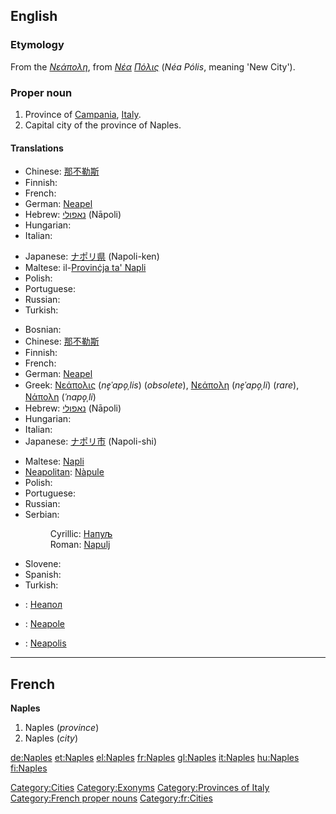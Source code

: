 {{wikipedia}}
==English==

===Etymology===
From the {{AGr.}} ''[[Νεάπολη]]'', from ''[[Νέα]] [[Πόλις]]'' (''Néa Pólis'', meaning 'New City').

===Proper noun===
{{en-proper noun}}

# Province of [[Campania]], [[Italy]].
# Capital city of the province of Naples.

====Translations====
{{trans-top|province}}
* Chinese: [[那不勒斯]]
* Finnish: {{t+|fi|Napoli}}
* French: {{t+|fr|Naples}}
* German: [[Neapel]] {{n}}
* Hebrew: [[נאפולי]] (Nāpoli) {{f}}
* Hungarian: {{t+|hu|Nápoly}}
* Italian: {{t+|it|Napoli}}
{{trans-mid}}
* Japanese: [[ナポリ県]] (Napoli-ken)
* Maltese: il-[[Provinċja ta' Napli]]
* Polish: {{t+|pl|Neapol|m}}
* Portuguese: {{t-|pt|Nápoles}}
* Russian: {{t-|ru|Неаполь|m|sc=Cyrl}}
* Turkish: {{t-|tr|Napoli}}
{{trans-bottom}}

{{trans-top|city}}
* Bosnian: {{t-|bs|Napulj|m}}
* Chinese: [[那不勒斯]]
* Finnish: {{t+|fi|Napoli}}
* French: {{t+|fr|Naples}}
* German: [[Neapel]] {{n}}
* Greek: [[Νεάπολις]] (''ne̞ˈapo̞ˌlis'') {{f}} (''obsolete''), [[Νεάπολη]] (''ne̞ˈapo̞ˌli'') {{f}} (''rare''), [[Νάπολη]] (''ˈnapo̞ˌli'') {{f}}
* Hebrew: [[נאפולי]] (Nāpoli) {{f}}
* Hungarian: {{t+|hu|Nápoly}}
* Italian: {{t+|it|Napoli|f}}
* Japanese: [[ナポリ市]] (Napoli-shi)
{{trans-mid}}
* Maltese: [[Napli]]
* [[Neapolitan]]: [[Nàpule]]
* Polish: {{t+|pl|Neapol|m}}
* Portuguese: {{t-|pt|Nápoles}}
* Russian: {{t-|ru|Неаполь|m|sc=Cyrl}}
* Serbian:
*: Cyrillic: [[Напуљ#Serbian|Напуљ]] {{m}}
*: Roman: [[Napulj#Serbian|Napulj]] {{m}}
* Slovene: {{t+|sl|Neapelj|m}}
* Spanish: {{t+|es|Nápoles}}
* Turkish: {{t-|tr|Napoli}}
{{trans-bottom}}

{{checktrans-top}}
* {{ttbc|Bulgarian}}: [[Неапол]]
* {{ttbc|Interlingua}}: [[Neapole]]
{{checktrans-mid}}
* {{ttbc|Latin}}: [[Neapolis]]
{{checktrans-bottom}}

[[Category:Cities]]
[[Category:Exonyms]]
[[Category:Provinces of Italy]]

----

==French==
'''Naples'''

# Naples (''province'')
# Naples (''city'')

[[Category:French proper nouns]]
[[Category:fr:Cities]]

[[de:Naples]]
[[et:Naples]]
[[el:Naples]]
[[fr:Naples]]
[[gl:Naples]]
[[it:Naples]]
[[hu:Naples]]
[[fi:Naples]]